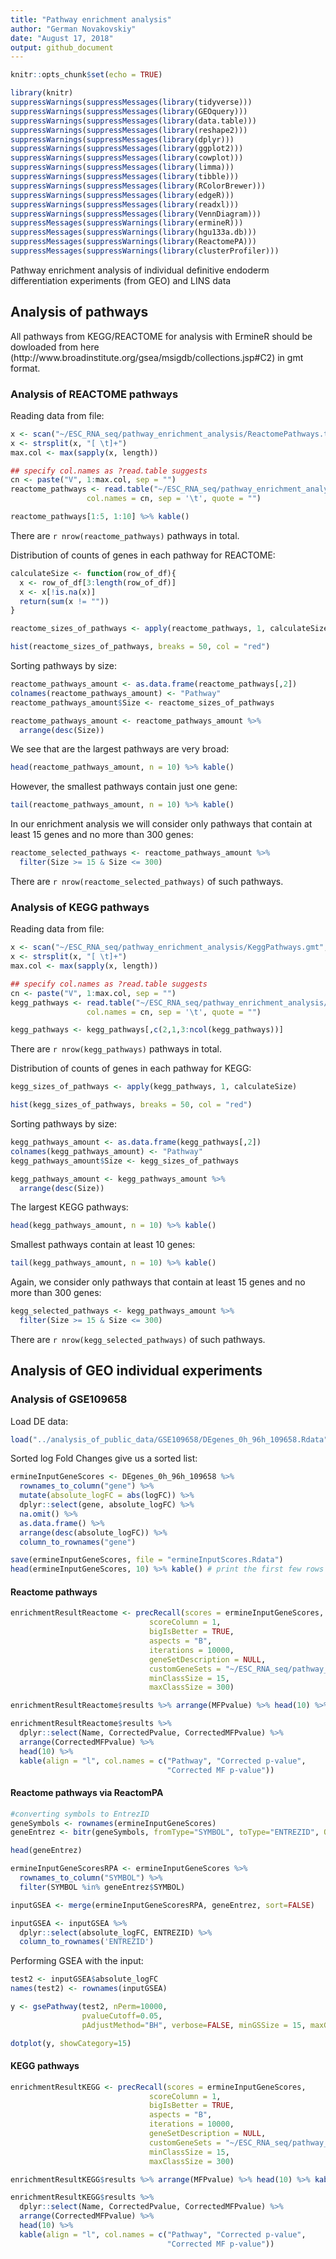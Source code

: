 ```yaml
---
title: "Pathway enrichment analysis"
author: "German Novakovskiy"
date: "August 17, 2018"
output: github_document
---
```


```r
knitr::opts_chunk$set(echo = TRUE)
```

```r
library(knitr)
suppressWarnings(suppressMessages(library(tidyverse)))
suppressWarnings(suppressMessages(library(GEOquery)))
suppressWarnings(suppressMessages(library(data.table)))
suppressWarnings(suppressMessages(library(reshape2)))
suppressWarnings(suppressMessages(library(dplyr)))
suppressWarnings(suppressMessages(library(ggplot2)))
suppressWarnings(suppressMessages(library(cowplot)))
suppressWarnings(suppressMessages(library(limma)))
suppressWarnings(suppressMessages(library(tibble)))
suppressWarnings(suppressMessages(library(RColorBrewer)))
suppressWarnings(suppressMessages(library(edgeR)))
suppressWarnings(suppressMessages(library(readxl)))
suppressWarnings(suppressMessages(library(VennDiagram)))
suppressMessages(suppressWarnings(library(ermineR)))
suppressMessages(suppressWarnings(library(hgu133a.db)))
suppressMessages(suppressWarnings(library(ReactomePA)))
suppressMessages(suppressWarnings(library(clusterProfiler)))
```

Pathway enrichment analysis of individual definitive endoderm differentiation experiments (from GEO) and LINS data

## Analysis of pathways

All pathways from KEGG/REACTOME for analysis with ErmineR should be dowloaded from here (http://www.broadinstitute.org/gsea/msigdb/collections.jsp#C2) in gmt format. 

### Analysis of REACTOME pathways

Reading data from file:
```r
x <- scan("~/ESC_RNA_seq/pathway_enrichment_analysis/ReactomePathways.tsv", what = "", sep = "\n")
x <- strsplit(x, "[ \t]+")
max.col <- max(sapply(x, length))

## specify col.names as ?read.table suggests
cn <- paste("V", 1:max.col, sep = "")
reactome_pathways <- read.table("~/ESC_RNA_seq/pathway_enrichment_analysis/ReactomePathways.tsv", fill = TRUE, 
                 col.names = cn, sep = '\t', quote = "")

reactome_pathways[1:5, 1:10] %>% kable()
```

There are `r nrow(reactome_pathways)` pathways in total.

Distribution of counts of genes in each pathway for REACTOME:
```r
calculateSize <- function(row_of_df){
  x <- row_of_df[3:length(row_of_df)]
  x <- x[!is.na(x)]
  return(sum(x != ""))
}

reactome_sizes_of_pathways <- apply(reactome_pathways, 1, calculateSize)

hist(reactome_sizes_of_pathways, breaks = 50, col = "red")
```

Sorting pathways by size:
```r
reactome_pathways_amount <- as.data.frame(reactome_pathways[,2])
colnames(reactome_pathways_amount) <- "Pathway"
reactome_pathways_amount$Size <- reactome_sizes_of_pathways

reactome_pathways_amount <- reactome_pathways_amount %>%
  arrange(desc(Size))
```

We see that are the largest pathways are very broad:
```r
head(reactome_pathways_amount, n = 10) %>% kable()
```

However, the smallest pathways contain just one gene:
```r
tail(reactome_pathways_amount, n = 10) %>% kable()
```

In our enrichment analysis we will consider only pathways that contain at least 15 genes and no more than 300 genes:
```r
reactome_selected_pathways <- reactome_pathways_amount %>% 
  filter(Size >= 15 & Size <= 300)
```

There are `r nrow(reactome_selected_pathways)` of such pathways.

### Analysis of KEGG pathways

Reading data from file:
```r
x <- scan("~/ESC_RNA_seq/pathway_enrichment_analysis/KeggPathways.gmt", what = "", sep = "\n")
x <- strsplit(x, "[ \t]+")
max.col <- max(sapply(x, length))

## specify col.names as ?read.table suggests
cn <- paste("V", 1:max.col, sep = "")
kegg_pathways <- read.table("~/ESC_RNA_seq/pathway_enrichment_analysis/KeggPathways.gmt", fill = TRUE, 
                 col.names = cn, sep = '\t', quote = "")

kegg_pathways <- kegg_pathways[,c(2,1,3:ncol(kegg_pathways))]
```
There are `r nrow(kegg_pathways)` pathways in total.

Distribution of counts of genes in each pathway for KEGG:
```r
kegg_sizes_of_pathways <- apply(kegg_pathways, 1, calculateSize)

hist(kegg_sizes_of_pathways, breaks = 50, col = "red")
```

Sorting pathways by size:
```r
kegg_pathways_amount <- as.data.frame(kegg_pathways[,2])
colnames(kegg_pathways_amount) <- "Pathway"
kegg_pathways_amount$Size <- kegg_sizes_of_pathways

kegg_pathways_amount <- kegg_pathways_amount %>%
  arrange(desc(Size))
```

The largest KEGG pathways:
```r
head(kegg_pathways_amount, n = 10) %>% kable()
```

Smallest pathways contain at least 10 genes:
```r
tail(kegg_pathways_amount, n = 10) %>% kable()
```

Again, we consider only pathways that contain at least 15 genes and no more than 300 genes:
```r
kegg_selected_pathways <- kegg_pathways_amount %>% 
  filter(Size >= 15 & Size <= 300)
```

There are `r nrow(kegg_selected_pathways)` of such pathways.


## Analysis of GEO individual experiments

### Analysis of GSE109658

Load DE data:
```r
load("../analysis_of_public_data/GSE109658/DEgenes_0h_96h_109658.Rdata")
```

Sorted log Fold Changes give us a sorted list:
```r
ermineInputGeneScores <- DEgenes_0h_96h_109658 %>% 
  rownames_to_column("gene") %>%
  mutate(absolute_logFC = abs(logFC)) %>% 
  dplyr::select(gene, absolute_logFC) %>% 
  na.omit() %>% 
  as.data.frame() %>% 
  arrange(desc(absolute_logFC)) %>% 
  column_to_rownames("gene")

save(ermineInputGeneScores, file = "ermineInputScores.Rdata")
head(ermineInputGeneScores, 10) %>% kable() # print the first few rows
```

#### Reactome pathways

```r
enrichmentResultReactome <- precRecall(scores = ermineInputGeneScores,
                               scoreColumn = 1,
                               bigIsBetter = TRUE,
                               aspects = "B",
                               iterations = 10000,
                               geneSetDescription = NULL,
                               customGeneSets = "~/ESC_RNA_seq/pathway_enrichment_analysis/ReactomePathways.tsv",
                               minClassSize = 15,
                               maxClassSize = 300)

enrichmentResultReactome$results %>% arrange(MFPvalue) %>% head(10) %>% kable()
```
```r
enrichmentResultReactome$results %>% 
  dplyr::select(Name, CorrectedPvalue, CorrectedMFPvalue) %>% 
  arrange(CorrectedMFPvalue) %>% 
  head(10) %>% 
  kable(align = "l", col.names = c("Pathway", "Corrected p-value", 
                                   "Corrected MF p-value"))
```

#### Reactome pathways via ReactomPA

```r
#converting symbols to EntrezID
geneSymbols <- rownames(ermineInputGeneScores)
geneEntrez <- bitr(geneSymbols, fromType="SYMBOL", toType="ENTREZID", OrgDb="org.Hs.eg.db")
```
```r
head(geneEntrez)
```
```r
ermineInputGeneScoresRPA <- ermineInputGeneScores %>%
  rownames_to_column("SYMBOL") %>%
  filter(SYMBOL %in% geneEntrez$SYMBOL)

inputGSEA <- merge(ermineInputGeneScoresRPA, geneEntrez, sort=FALSE)

inputGSEA <- inputGSEA %>%
  dplyr::select(absolute_logFC, ENTREZID) %>%
  column_to_rownames('ENTREZID')
```

Performing GSEA with the input:
```r
test2 <- inputGSEA$absolute_logFC
names(test2) <- rownames(inputGSEA)

y <- gsePathway(test2, nPerm=10000,
                pvalueCutoff=0.05,
                pAdjustMethod="BH", verbose=FALSE, minGSSize = 15, maxGSSize = 300)

dotplot(y, showCategory=15)
```

#### KEGG pathways

```r
enrichmentResultKEGG <- precRecall(scores = ermineInputGeneScores,
                               scoreColumn = 1,
                               bigIsBetter = TRUE,
                               aspects = "B",
                               iterations = 10000,
                               geneSetDescription = NULL,
                               customGeneSets = "~/ESC_RNA_seq/pathway_enrichment_analysis/KeggPathways.gmt",
                               minClassSize = 15,
                               maxClassSize = 300)

enrichmentResultKEGG$results %>% arrange(MFPvalue) %>% head(10) %>% kable()
```

```r
enrichmentResultKEGG$results %>% 
  dplyr::select(Name, CorrectedPvalue, CorrectedMFPvalue) %>% 
  arrange(CorrectedMFPvalue) %>% 
  head(10) %>% 
  kable(align = "l", col.names = c("Pathway", "Corrected p-value", 
                                   "Corrected MF p-value"))
```

